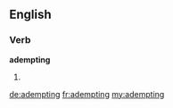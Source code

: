 ==English==

===Verb===
'''adempting'''

# {{present participle of|[[adempt]]}}

[[de:adempting]]
[[fr:adempting]]
[[my:adempting]]